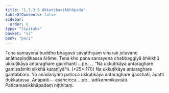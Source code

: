 ```yaml
---
title: "1.7.3.5 Ukkuṭikasikkhāpada"
tableOfContents: false
sidebar:
  order: 6
type: "tipitaka"
basket: "vi"
book: "paci"
---
```



<DynamicBreadcrumb />

<Division number="600" book="paci" bookNo="2" page="248">

<Paragraph number="1805" book="paci">
Tena samayena buddho bhagavā sāvatthiyaṃ viharati jetavane anāthapiṇḍikassa ārāme. Tena kho pana samayena chabbaggiyā bhikkhū ukkuṭikāya antaraghare gacchanti …pe… .
</Paragraph>

<Paragraph number="1806" book="paci">
<Emphasis>“Na ukkuṭikāya antaraghare gamissāmīti sikkhā karaṇīyā”</Emphasis>ti. (*25*:<Emphasis>170</Emphasis>)
</Paragraph>

<Paragraph number="1807" book="paci">
Na ukkuṭikāya antaraghare gantabbaṃ. Yo anādariyaṃ paṭicca ukkuṭikāya antaraghare gacchati, āpatti dukkaṭassa.
</Paragraph>

<Paragraph number="1808" book="paci">
Anāpatti— asañcicca …pe… ādikammikassāti.

</Paragraph>
</Division>

<Paragraph number="1809" type="center" book="paci">
Pañcamasikkhāpadaṃ niṭṭhitaṃ.
</Paragraph>